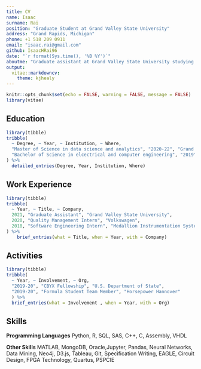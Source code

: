 ```yaml
---
title: CV
name: Isaac
surname: Rai
position: "Graduate Student at Grand Valley State University"
address: "Grand Rapids, Michigan"
phone: +1 518 209 0911
email: "isaac.rai@gmail.com"
github: IsaacHRai96
date: "`r format(Sys.time(), '%B %Y')`"
aboutme: "Graduate assistant at Grand Valley State University studying data science and analytics"
output: 
  vitae::markdowncv:
    theme: kjhealy
---
```


```r
knitr::opts_chunk$set(echo = FALSE, warning = FALSE, message = FALSE)
library(vitae)
```

## Education

```r
library(tibble)
tribble(
  ~ Degree, ~ Year, ~ Institution, ~ Where,
  "Master of Science in data science and analytics", "2020-22", "Grand Valley State University", "Grand Rapids, Michigan",
  "Bachelor of Science in elcectrical and computer engineering", "2019", "Calvin College", "Grand Rapids, Michigan"
) %>% 
  detailed_entries(Degree, Year, Institution, Where)
```

## Work Experience

```r
library(tibble)
tribble(
  ~ Year, ~ Title, ~ Company,
  2021, "Graduate Assistant", "Grand Valley State University",
  2020, "Quality Management Intern", "Volkswagen", 
  2018, "Software Engineering Intern", "Medallion Instrumentation Systems"
) %>% 
    brief_entries(what = Title, when = Year, with = Company)
```

## Activities 

```r
library(tibble)
tribble(
  ~ Year, ~ Involvement, ~ Org,
  "2019-20", "CBYX Fellowship", "U.S. Department of State", 
  "2019-20", "Formula Student Team Member", "Horsepower Hannover"
  ) %>% 
  brief_entries(what = Involvement , when = Year, with = Org)

```

## Skills 

 **Programming Languages** Python, R, SQL, SAS, C++, C, Assembly, VHDL
 
 **Other Skills** MATLAB, MongoDB, Oracle,Jupyter, Pandas, Neural Networks, Data Mining, Neo4j, D3.js, Tableau, Git, Specification Writing, EAGLE, Circuit Design, FPGA Technology,
     Quartus, PSPCIE
 

